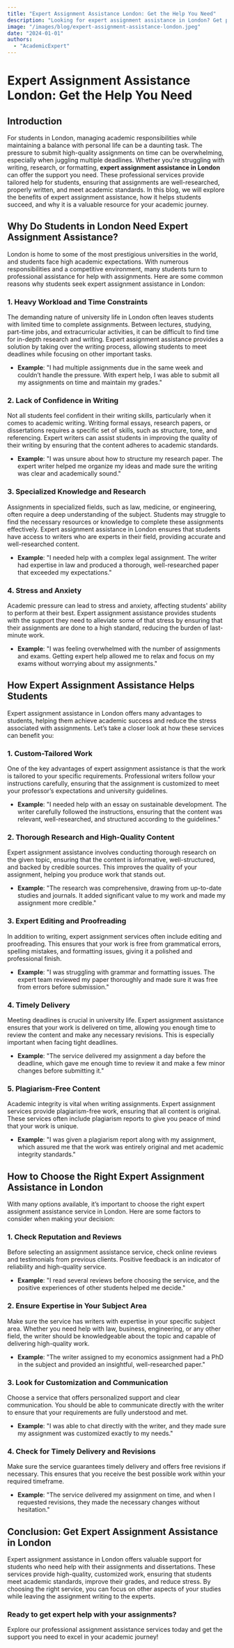 ```yaml
---
title: "Expert Assignment Assistance London: Get the Help You Need"
description: "Looking for expert assignment assistance in London? Get professional help with your assignments and dissertations to achieve academic excellence."
image: "/images/blog/expert-assignment-assistance-london.jpeg"
date: "2024-01-01"
authors:
  - "AcademicExpert"
---
```


# Expert Assignment Assistance London: Get the Help You Need

## Introduction

For students in London, managing academic responsibilities while maintaining a balance with personal life can be a daunting task. The pressure to submit high-quality assignments on time can be overwhelming, especially when juggling multiple deadlines. Whether you're struggling with writing, research, or formatting, **expert assignment assistance in London** can offer the support you need. These professional services provide tailored help for students, ensuring that assignments are well-researched, properly written, and meet academic standards. In this blog, we will explore the benefits of expert assignment assistance, how it helps students succeed, and why it is a valuable resource for your academic journey.

## Why Do Students in London Need Expert Assignment Assistance?

London is home to some of the most prestigious universities in the world, and students face high academic expectations. With numerous responsibilities and a competitive environment, many students turn to professional assistance for help with assignments. Here are some common reasons why students seek expert assignment assistance in London:

### 1. **Heavy Workload and Time Constraints**

The demanding nature of university life in London often leaves students with limited time to complete assignments. Between lectures, studying, part-time jobs, and extracurricular activities, it can be difficult to find time for in-depth research and writing. Expert assignment assistance provides a solution by taking over the writing process, allowing students to meet deadlines while focusing on other important tasks.

- **Example**: "I had multiple assignments due in the same week and couldn’t handle the pressure. With expert help, I was able to submit all my assignments on time and maintain my grades."

### 2. **Lack of Confidence in Writing**

Not all students feel confident in their writing skills, particularly when it comes to academic writing. Writing formal essays, research papers, or dissertations requires a specific set of skills, such as structure, tone, and referencing. Expert writers can assist students in improving the quality of their writing by ensuring that the content adheres to academic standards.

- **Example**: "I was unsure about how to structure my research paper. The expert writer helped me organize my ideas and made sure the writing was clear and academically sound."

### 3. **Specialized Knowledge and Research**

Assignments in specialized fields, such as law, medicine, or engineering, often require a deep understanding of the subject. Students may struggle to find the necessary resources or knowledge to complete these assignments effectively. Expert assignment assistance in London ensures that students have access to writers who are experts in their field, providing accurate and well-researched content.

- **Example**: "I needed help with a complex legal assignment. The writer had expertise in law and produced a thorough, well-researched paper that exceeded my expectations."

### 4. **Stress and Anxiety**

Academic pressure can lead to stress and anxiety, affecting students' ability to perform at their best. Expert assignment assistance provides students with the support they need to alleviate some of that stress by ensuring that their assignments are done to a high standard, reducing the burden of last-minute work.

- **Example**: "I was feeling overwhelmed with the number of assignments and exams. Getting expert help allowed me to relax and focus on my exams without worrying about my assignments."

## How Expert Assignment Assistance Helps Students

Expert assignment assistance in London offers many advantages to students, helping them achieve academic success and reduce the stress associated with assignments. Let’s take a closer look at how these services can benefit you:

### 1. **Custom-Tailored Work**

One of the key advantages of expert assignment assistance is that the work is tailored to your specific requirements. Professional writers follow your instructions carefully, ensuring that the assignment is customized to meet your professor’s expectations and university guidelines.

- **Example**: "I needed help with an essay on sustainable development. The writer carefully followed the instructions, ensuring that the content was relevant, well-researched, and structured according to the guidelines."

### 2. **Thorough Research and High-Quality Content**

Expert assignment assistance involves conducting thorough research on the given topic, ensuring that the content is informative, well-structured, and backed by credible sources. This improves the quality of your assignment, helping you produce work that stands out.

- **Example**: "The research was comprehensive, drawing from up-to-date studies and journals. It added significant value to my work and made my assignment more credible."

### 3. **Expert Editing and Proofreading**

In addition to writing, expert assignment services often include editing and proofreading. This ensures that your work is free from grammatical errors, spelling mistakes, and formatting issues, giving it a polished and professional finish.

- **Example**: "I was struggling with grammar and formatting issues. The expert team reviewed my paper thoroughly and made sure it was free from errors before submission."

### 4. **Timely Delivery**

Meeting deadlines is crucial in university life. Expert assignment assistance ensures that your work is delivered on time, allowing you enough time to review the content and make any necessary revisions. This is especially important when facing tight deadlines.

- **Example**: "The service delivered my assignment a day before the deadline, which gave me enough time to review it and make a few minor changes before submitting it."

### 5. **Plagiarism-Free Content**

Academic integrity is vital when writing assignments. Expert assignment services provide plagiarism-free work, ensuring that all content is original. These services often include plagiarism reports to give you peace of mind that your work is unique.

- **Example**: "I was given a plagiarism report along with my assignment, which assured me that the work was entirely original and met academic integrity standards."

## How to Choose the Right Expert Assignment Assistance in London

With many options available, it’s important to choose the right expert assignment assistance service in London. Here are some factors to consider when making your decision:

### 1. **Check Reputation and Reviews**

Before selecting an assignment assistance service, check online reviews and testimonials from previous clients. Positive feedback is an indicator of reliability and high-quality service.

- **Example**: "I read several reviews before choosing the service, and the positive experiences of other students helped me decide."

### 2. **Ensure Expertise in Your Subject Area**

Make sure the service has writers with expertise in your specific subject area. Whether you need help with law, business, engineering, or any other field, the writer should be knowledgeable about the topic and capable of delivering high-quality work.

- **Example**: "The writer assigned to my economics assignment had a PhD in the subject and provided an insightful, well-researched paper."

### 3. **Look for Customization and Communication**

Choose a service that offers personalized support and clear communication. You should be able to communicate directly with the writer to ensure that your requirements are fully understood and met.

- **Example**: "I was able to chat directly with the writer, and they made sure my assignment was customized exactly to my needs."

### 4. **Check for Timely Delivery and Revisions**

Make sure the service guarantees timely delivery and offers free revisions if necessary. This ensures that you receive the best possible work within your required timeframe.

- **Example**: "The service delivered my assignment on time, and when I requested revisions, they made the necessary changes without hesitation."

## Conclusion: Get Expert Assignment Assistance in London

Expert assignment assistance in London offers valuable support for students who need help with their assignments and dissertations. These services provide high-quality, customized work, ensuring that students meet academic standards, improve their grades, and reduce stress. By choosing the right service, you can focus on other aspects of your studies while leaving the assignment writing to the experts.

### Ready to get expert help with your assignments?

Explore our professional assignment assistance services today and get the support you need to excel in your academic journey!
